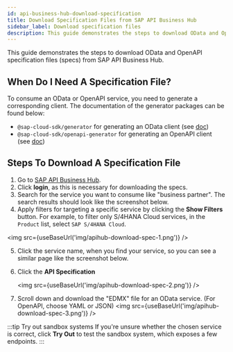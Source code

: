 ```yaml
---
id: api-business-hub-download-specification
title: Download Specification Files from SAP API Business Hub
sidebar_label: Download specification files
description: This guide demonstrates the steps to download OData and OpenAPI specification files (specs) from SAP API Business Hub.
---
```



This guide demonstrates the steps to download OData and OpenAPI specification files (specs) from SAP API Business Hub.

## When Do I Need A Specification File?

To consume an OData or OpenAPI service, you need to generate a corresponding client.
The documentation of the generator packages can be found below:

- `@sap-cloud-sdk/generator` for generating an OData client (see [doc](../features/odata/generate-odata-client.mdx))
- `@sap-cloud-sdk/openapi-generator` for generating an OpenAPI client (see [doc](../features/openapi/generate-openapi-client.mdx))

## Steps To Download A Specification File

1. Go to [SAP API Business Hub](https://api.sap.com).
2. Click **login**, as this is necessary for downloading the specs.
3. Search for the service you want to consume like "business partner". The search results should look like the screenshot below.
4. Apply filters for targeting a specific service by clicking the **Show Filters** button. For example, to filter only S/4HANA Cloud services, in the `Product` list, select `SAP S/4HANA Cloud`.

<img src={useBaseUrl('img/apihub-download-spec-1.png')} />

5. Click the service name, when you find your service, so you can see a similar page like the screenshot below.
6. Click the **API Specification**

   <img src={useBaseUrl('img/apihub-download-spec-2.png')} />

7. Scroll down and download the "EDMX" file for an OData service. (For OpenAPI, choose YAML or JSON)
   <img src={useBaseUrl('img/apihub-download-spec-3.png')} />

:::tip Try out sandbox systems
If you're unsure whether the chosen service is correct, click **Try Out** to test the sandbox system, which exposes a few endpoints.
:::
